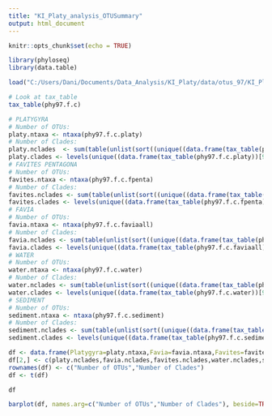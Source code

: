 ```yaml
---
title: "KI_Platy_analysis_OTUSummary"
output: html_document
---
```


```r
knitr::opts_chunk$set(echo = TRUE)

library(phyloseq)
library(data.table)

load("C:/Users/Dani/Documents/Data_Analysis/KI_Platy/data/otus_97/KI_Platy_f_grouped.RData")

# Look at tax_table
tax_table(phy97.f.c)

```


```r
# PLATYGYRA  
# Number of OTUs:
platy.ntaxa <- ntaxa(phy97.f.c.platy)
# Number of Clades:
platy.nclades  <- sum(table(unlist(sort((unique((data.frame(tax_table(phy97.f.c.platy))[9])$clade))))))
platy.clades <- levels(unique((data.frame(tax_table(phy97.f.c.platy))[9])$clade))
# FAVITES PENTAGONA  
# Number of OTUs:
favites.ntaxa <- ntaxa(phy97.f.c.fpenta)
# Number of Clades:
favites.nclades <- sum(table(unlist(sort((unique((data.frame(tax_table(phy97.f.c.fpenta))[9])$clade))))))
favites.clades <- levels(unique((data.frame(tax_table(phy97.f.c.fpenta))[9])$clade))
# FAVIA  
# Number of OTUs:
favia.ntaxa <- ntaxa(phy97.f.c.faviaall)
# Number of Clades:
favia.nclades <- sum(table(unlist(sort((unique((data.frame(tax_table(phy97.f.c.faviaall))[9])$clade))))))
favia.clades <- levels(unique((data.frame(tax_table(phy97.f.c.faviaall))[9])$clade))
# WATER 
# Number of OTUs:
water.ntaxa <- ntaxa(phy97.f.c.water)
# Number of Clades:
water.nclades <- sum(table(unlist(sort((unique((data.frame(tax_table(phy97.f.c.water))[9])$clade))))))
water.clades <- levels(unique((data.frame(tax_table(phy97.f.c.water))[9])$clade))
# SEDIMENT 
# Number of OTUs:
sediment.ntaxa <- ntaxa(phy97.f.c.sediment)
# Number of Clades:
sediment.nclades <- sum(table(unlist(sort((unique((data.frame(tax_table(phy97.f.c.sediment))[9])$clade))))))
sediment.clades <- levels(unique((data.frame(tax_table(phy97.f.c.sediment))[9])$clade))

```
```r
df <- data.frame(Platygyra=platy.ntaxa,Favia=favia.ntaxa,Favites=favites.ntaxa,Water=water.ntaxa, Sediment=sediment.ntaxa)
df[2,] <- c(platy.nclades,favia.nclades,favites.nclades,water.nclades,sediment.nclades)
rownames(df) <- c("Number of OTUs","Number of Clades")
df <- t(df)

df

barplot(df, names.arg=c("Number of OTUs","Number of Clades"), beside=TRUE, legend=rownames(df), col=c("deepskyblue4","lightblue","darkcyan", "darkturquoise", "dodgerblue3"),ylim = c(0,25))

```